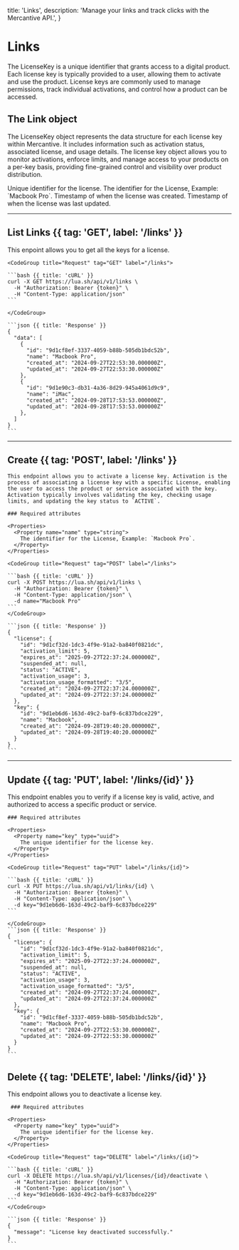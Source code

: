   title: 'Links',
  description:
    'Manage your links and track clicks with the Mercantive API.',
}

# Links
The LicenseKey is a unique identifier that grants access to a digital product. Each license key is typically provided to a user, allowing them to activate and use the product. License keys are commonly used to manage permissions, track individual activations, and control how a product can be accessed.

## The Link object
The LicenseKey object represents the data structure for each license key within Mercantive. It includes information such as activation status, associated license, and usage details. The license key object allows you to monitor activations, enforce limits, and manage access to your products on a per-key basis, providing fine-grained control and visibility over product distribution.

<Properties>
  <Property name="id" type="uuid">
    Unique identifier for the license.
  </Property>
  <Property name="name" type="string">
    The identifier for the License, Example: `Macbook Pro`.
  </Property>
  <Property name="created_at" type="timestamp">
    Timestamp of when the license was created.
  </Property>
  <Property name="updated_at" type="timestamp">
    Timestamp of when the license was last updated.
  </Property>
</Properties>

---

## List Links {{ tag: 'GET', label: '/links' }}

<Row>
  <Col>
    This enpoint allows you to get all the keys for a license.
  </Col>
  <Col sticky>

    <CodeGroup title="Request" tag="GET" label="/links">

    ```bash {{ title: 'cURL' }}
    curl -X GET https://lua.sh/api/v1/links \
      -H "Authorization: Bearer {token}" \
      -H "Content-Type: application/json"
    ```

    </CodeGroup>

    ```json {{ title: 'Response' }}
    {
      "data": [
        {
          "id": "9d1cf8ef-3337-4059-b88b-505db1bdc52b",
          "name": "Macbook Pro",
          "created_at": "2024-09-27T22:53:30.000000Z",
          "updated_at": "2024-09-27T22:53:30.000000Z"
        },
        {
          "id": "9d1e90c3-db31-4a36-8d29-945a4061d9c9",
          "name": "iMac",
          "created_at": "2024-09-28T17:53:53.000000Z",
          "updated_at": "2024-09-28T17:53:53.000000Z"
        },
      ]
    }
    ```

  </Col>
</Row>

---

## Create {{ tag: 'POST', label: '/links' }}

<Row>
  <Col>

    This endpoint allows you to activate a license key. Activation is the process of associating a license key with a specific License, enabling the user to access the product or service associated with the key. Activation typically involves validating the key, checking usage limits, and updating the key status to `ACTIVE`.

    ### Required attributes

    <Properties>
      <Property name="name" type="string">
        The identifier for the License, Example: `Macbook Pro`.
      </Property>
    </Properties>

  </Col>
  <Col sticky>

    <CodeGroup title="Request" tag="POST" label="/links">

    ```bash {{ title: 'cURL' }}
    curl -X POST https://lua.sh/api/v1/links \
      -H "Authorization: Bearer {token}" \
      -H "Content-Type: application/json" \
      -d name="Macbook Pro"
    ```
    </CodeGroup>

    ```json {{ title: 'Response' }}
    {
      "license": {
        "id": "9d1cf32d-1dc3-4f9e-91a2-ba840f0821dc",
        "activation_limit": 5,
        "expires_at": "2025-09-27T22:37:24.000000Z",
        "suspended_at": null,
        "status": "ACTIVE",
        "activation_usage": 3,
        "activation_usage_formatted": "3/5",
        "created_at": "2024-09-27T22:37:24.000000Z",
        "updated_at": "2024-09-27T22:37:24.000000Z"
      },
      "key": {
        "id": "9d1eb6d6-163d-49c2-baf9-6c837bdce229",
        "name": "Macbook",
        "created_at": "2024-09-28T19:40:20.000000Z",
        "updated_at": "2024-09-28T19:40:20.000000Z"
      }
    }
    ```

  </Col>
</Row>

---

## Update {{ tag: 'PUT', label: '/links/{id}' }}

<Row>
  <Col>
    This endpoint enables you to verify if a license key is valid, active, and authorized to access a specific product or service.

    ### Required attributes

    <Properties>
      <Property name="key" type="uuid">
        The unique identifier for the license key.
      </Property>
    </Properties>
  </Col>
  <Col sticky>

    <CodeGroup title="Request" tag="PUT" label="/links/{id}">

    ```bash {{ title: 'cURL' }}
    curl -X PUT https://lua.sh/api/v1/links/{id} \
      -H "Authorization: Bearer {token}" \
      -H "Content-Type: application/json" \
      -d key="9d1eb6d6-163d-49c2-baf9-6c837bdce229"
    ```

    </CodeGroup>
    ```json {{ title: 'Response' }}
    {
      "license": {
        "id": "9d1cf32d-1dc3-4f9e-91a2-ba840f0821dc",
        "activation_limit": 5,
        "expires_at": "2025-09-27T22:37:24.000000Z",
        "suspended_at": null,
        "status": "ACTIVE",
        "activation_usage": 3,
        "activation_usage_formatted": "3/5",
        "created_at": "2024-09-27T22:37:24.000000Z",
        "updated_at": "2024-09-27T22:37:24.000000Z"
      },
      "key": {
        "id": "9d1cf8ef-3337-4059-b88b-505db1bdc52b",
        "name": "Macbook Pro",
        "created_at": "2024-09-27T22:53:30.000000Z",
        "updated_at": "2024-09-27T22:53:30.000000Z"
      }
    }
    ```
  </Col>
</Row>

## Delete {{ tag: 'DELETE', label: '/links/{id}' }}

<Row>
  <Col>
    This endpoint allows you to deactivate a license key.

     ### Required attributes

    <Properties>
      <Property name="key" type="uuid">
        The unique identifier for the license key.
      </Property>
    </Properties>
  </Col>
  <Col sticky>

    <CodeGroup title="Request" tag="DELETE" label="/links/{id}">

    ```bash {{ title: 'cURL' }}
    curl -X DELETE https://lua.sh/api/v1/licenses/{id}/deactivate \
      -H "Authorization: Bearer {token}" \
      -H "Content-Type: application/json" \
      -d key="9d1eb6d6-163d-49c2-baf9-6c837bdce229"
    ```
    </CodeGroup>

    ```json {{ title: 'Response' }}
    {
      "message": "License key deactivated successfully."
    }
    ```

  </Col>
</Row>
